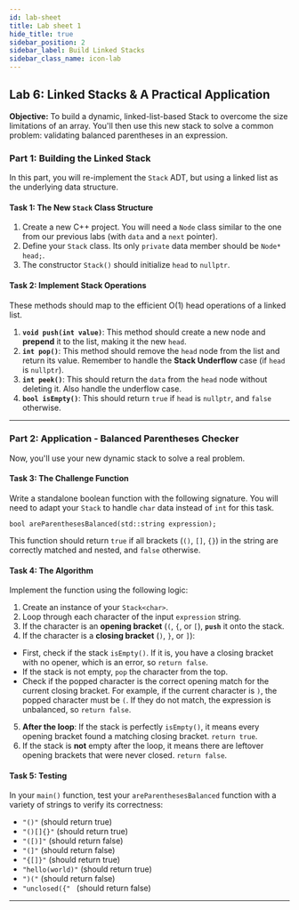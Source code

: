 ```yaml
---
id: lab-sheet
title: Lab sheet 1
hide_title: true
sidebar_position: 2
sidebar_label: Build Linked Stacks
sidebar_class_name: icon-lab
---
```


<ModuleBanner />


## **Lab 6: Linked Stacks & A Practical Application**

**Objective:** To build a dynamic, linked-list-based Stack to overcome the size limitations of an array. You'll then use this new stack to solve a common problem: validating balanced parentheses in an expression.

### **Part 1: Building the Linked Stack**

In this part, you will re-implement the `Stack` ADT, but using a linked list as the underlying data structure.

#### **Task 1: The New `Stack` Class Structure**
1.  Create a new C++ project. You will need a `Node` class similar to the one from our previous labs (with `data` and a `next` pointer).
2.  Define your `Stack` class. Its only `private` data member should be `Node* head;`.
3.  The constructor `Stack()` should initialize `head` to `nullptr`.

#### **Task 2: Implement Stack Operations**
These methods should map to the efficient O(1) head operations of a linked list.

1.  **`void push(int value)`**: This method should create a new node and **prepend** it to the list, making it the new `head`.
2.  **`int pop()`**: This method should remove the `head` node from the list and return its value. Remember to handle the **Stack Underflow** case (if `head` is `nullptr`).
3.  **`int peek()`**: This should return the `data` from the `head` node without deleting it. Also handle the underflow case.
4.  **`bool isEmpty()`**: This should return `true` if `head` is `nullptr`, and `false` otherwise.

---

### **Part 2: Application - Balanced Parentheses Checker**

Now, you'll use your new dynamic stack to solve a real problem.

#### **Task 3: The Challenge Function**
Write a standalone boolean function with the following signature. You will need to adapt your `Stack` to handle `char` data instead of `int` for this task.

`bool areParenthesesBalanced(std::string expression);`

This function should return `true` if all brackets (`()`, `[]`, `{}`) in the string are correctly matched and nested, and `false` otherwise.

#### **Task 4: The Algorithm**
Implement the function using the following logic:

1.  Create an instance of your `Stack<char>`.
2.  Loop through each character of the input `expression` string.
3.  If the character is an **opening bracket** (`(`, `{`, or `[`), **`push`** it onto the stack.
4.  If the character is a **closing bracket** (`)`, `}`, or `]`):
* First, check if the stack `isEmpty()`. If it is, you have a closing bracket with no opener, which is an error, so `return false`.
* If the stack is not empty, `pop` the character from the top.
* Check if the popped character is the correct opening match for the current closing bracket. For example, if the current character is `)`, the popped character must be `(`. If they do not match, the expression is unbalanced, so `return false`.
5.  **After the loop**: If the stack is perfectly `isEmpty()`, it means every opening bracket found a matching closing bracket. `return true`.
6.  If the stack is **not** empty after the loop, it means there are leftover opening brackets that were never closed. `return false`.

#### **Task 5: Testing**
In your `main()` function, test your `areParenthesesBalanced` function with a variety of strings to verify its correctness:
* `"()"` (should return true)
* `"()[]{}"` (should return true)
* `"([)]"` (should return false)
* `"(]"` (should return false)
* `"{[]}"` (should return true)
* `"hello(world)"` (should return true)
* `")("` (should return false)
* `"unclosed({" ` (should return false)

***

